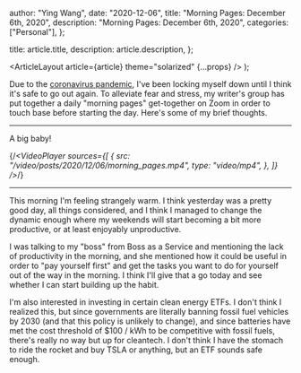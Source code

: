 
  author: "Ying Wang",
  date: "2020-12-06",
  title: "Morning Pages: December 6th, 2020",
  description: "Morning Pages: December 6th, 2020",
  categories: ["Personal"],
};

  title: article.title,
  description: article.description,
};

  <ArticleLayout article={article} theme="solarized" {...props} />
);

Due to the [coronavirus
pandemic](https://en.wikipedia.org/wiki/2019-20_coronavirus_pandemic), I've been
locking myself down until I think it's safe to go out again. To alleviate fear
and stress, my writer's group has put together a daily "morning pages"
get-together on Zoom in order to touch base before starting the day. Here's some
of my brief thoughts.

---

A big baby!

{/_<VideoPlayer
sources={[
{
src: "/video/posts/2020/12/06/morning_pages.mp4",
type: "video/mp4",
},
]}
/>_/}

---

This morning I'm feeling strangely warm. I think yesterday was a pretty good
day, all things considered, and I think I managed to change the dynamic enough
where my weekends will start becoming a bit more productive, or at least
enjoyably unproductive.

I was talking to my "boss" from Boss as a Service and mentioning the lack of
productivity in the morning, and she mentioned how it could be useful in order
to "pay yourself first" and get the tasks you want to do for yourself out of the
way in the morning. I think I'll give that a go today and see whether I can
start building up the habit.

I'm also interested in investing in certain clean energy ETFs. I don't think I
realized this, but since governments are literally banning fossil fuel vehicles
by 2030 (and that this policy is unlikely to change), and since batteries have
met the cost threshold of $100 / kWh to be competitive with fossil fuels,
there's really no way but up for cleantech. I don't think I have the stomach to
ride the rocket and buy TSLA or anything, but an ETF sounds safe enough.
